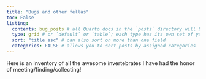 ```yaml
---
title: "Bugs and other fellas"
toc: False
listing: 
  contents: bug_posts # all Quarto docs in the `posts` directory will be included on your listing page
  type: grid # or `default` or `table`; each type has its own set of yaml options to include
  sort: "title asc" # can also sort on more than one field
  categories: FALSE # allows you to sort posts by assigned categories 
---
```


Here is an inventory of all the awesome invertebrates I have had the honor of meeting/finding/collecting!

